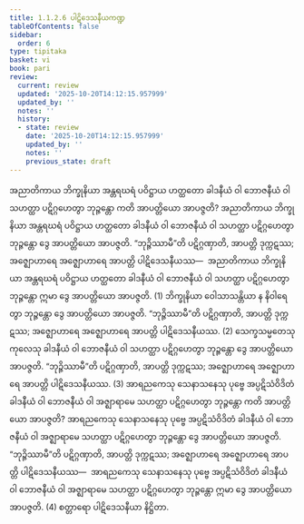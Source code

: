 ```yaml
---
title: 1.1.2.6 ပါဋိဒေသနီယကဏ္ဍ
tableOfContents: false
sidebar:
  order: 6
type: tipitaka
basket: vi
book: pari
review:
  current: review
  updated: '2025-10-20T14:12:15.957999'
  updated_by: ''
  notes: ''
  history:
  - state: review
    date: '2025-10-20T14:12:15.957999'
    updated_by: ''
    notes: ''
    previous_state: draft
---
```



<DynamicBreadcrumb />


<ReviewStatus review={frontmatter.review} showDetails={true} />

<HypothesisAnnotation frontmatter={frontmatter} />

<Division number="174" book="pari" e="ch" v="5" p="72">

<Paragraph number="486" book="pari">
အညာတိကာယ ဘိက္ခုနိယာ အန္တရဃရံ ပဝိဋ္ဌာယ ဟတ္ထတော ခါဒနီယံ ဝါ ဘောဇနီယံ ဝါ သဟတ္ထာ ပဋိဂ္ဂဟေတွာ ဘုဉ္ဇန္တော ကတိ အာပတ္တိယော အာပဇ္ဇတိ? အညာတိကာယ ဘိက္ခုနိယာ အန္တရဃရံ ပဝိဋ္ဌာယ ဟတ္ထတော ခါဒနီယံ ဝါ ဘောဇနီယံ ဝါ သဟတ္ထာ ပဋိဂ္ဂဟေတွာ ဘုဉ္ဇန္တော ဒွေ အာပတ္တိယော အာပဇ္ဇတိ. “ဘုဉ္ဇိဿာမီ”တိ ပဋိဂ္ဂဏှာတိ, အာပတ္တိ ဒုက္ကဋဿ; အဇ္ဈောဟာရေ အဇ္ဈောဟာရေ အာပတ္တိ ပါဋိဒေသနီယဿ—  အညာတိကာယ ဘိက္ခုနိယာ အန္တရဃရံ ပဝိဋ္ဌာယ ဟတ္ထတော ခါဒနီယံ ဝါ ဘောဇနီယံ ဝါ သဟတ္ထာ ပဋိဂ္ဂဟေတွာ ဘုဉ္ဇန္တော ဣမာ ဒွေ အာပတ္တိယော အာပဇ္ဇတိ. (1)
</Paragraph>

<Paragraph number="487" book="pari">
ဘိက္ခုနိယာ ဝေါသာသန္တိယာ န နိဝါရေတွာ ဘုဉ္ဇန္တော ဒွေ အာပတ္တိယော အာပဇ္ဇတိ. “ဘုဉ္ဇိဿာမီ”တိ ပဋိဂ္ဂဏှာတိ, အာပတ္တိ ဒုက္ကဋဿ; အဇ္ဈောဟာရေ အဇ္ဈောဟာရေ အာပတ္တိ ပါဋိဒေသနီယဿ. (2)
</Paragraph>

<Paragraph number="488" book="pari">
သေက္ခသမ္မတေသု ကုလေသု ခါဒနီယံ ဝါ ဘောဇနီယံ ဝါ သဟတ္ထာ ပဋိဂ္ဂဟေတွာ ဘုဉ္ဇန္တော ဒွေ အာပတ္တိယော အာပဇ္ဇတိ. “ဘုဉ္ဇိဿာမီ”တိ ပဋိဂ္ဂဏှာတိ, အာပတ္တိ ဒုက္ကဋဿ; အဇ္ဈောဟာရေ အဇ္ဈောဟာရေ အာပတ္တိ ပါဋိဒေသနီယဿ. (3)
</Paragraph>

<Paragraph number="489" book="pari">
အာရညကေသု သေနာသနေသု ပုဗ္ဗေ အပ္ပဋိသံဝိဒိတံ ခါဒနီယံ ဝါ ဘောဇနီယံ ဝါ အဇ္ဈာရာမေ သဟတ္ထာ ပဋိဂ္ဂဟေတွာ ဘုဉ္ဇန္တော ကတိ အာပတ္တိယော အာပဇ္ဇတိ? အာရညကေသု သေနာသနေသု ပုဗ္ဗေ အပ္ပဋိသံဝိဒိတံ ခါဒနီယံ ဝါ ဘောဇနီယံ ဝါ အဇ္ဈာရာမေ သဟတ္ထာ ပဋိဂ္ဂဟေတွာ ဘုဉ္ဇန္တော ဒွေ အာပတ္တိယော အာပဇ္ဇတိ. “ဘုဉ္ဇိဿာမီ”တိ ပဋိဂ္ဂဏှာတိ, အာပတ္တိ ဒုက္ကဋဿ; အဇ္ဈောဟာရေ အဇ္ဈောဟာရေ အာပတ္တိ ပါဋိဒေသနီယဿ—  အာရညကေသု သေနာသနေသု ပုဗ္ဗေ အပ္ပဋိသံဝိဒိတံ ခါဒနီယံ ဝါ ဘောဇနီယံ ဝါ အဇ္ဈာရာမေ သဟတ္ထာ ပဋိဂ္ဂဟေတွာ ဘုဉ္ဇန္တော ဣမာ ဒွေ အာပတ္တိယော အာပဇ္ဇတိ. (4)

</Paragraph>
</Division>

<Paragraph number="490" type="center" book="pari">
စတ္တာရော ပါဋိဒေသနီယာ နိဋ္ဌိတာ.
</Paragraph>
